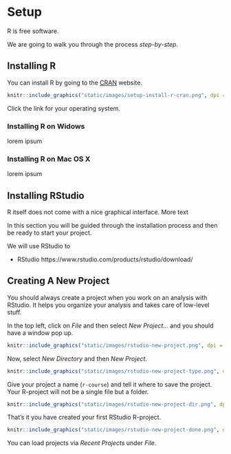 # Setup

R is free software. 

We are going to walk you through the process _step-by-step_.

## Installing R 

You can install R by going to the [CRAN](https://cran.r-project.org/mirrors.html) website.

```r
knitr::include_graphics("static/images/setup-install-r-cran.png", dpi = img_dpi)
```

Click the link for your operating system. 


### Installing R on Widows

lorem ipsum

### Installing R on Mac OS X


lorem ipsum

## Installing RStudio

R itself does not come with a nice graphical interface. More text

In this section you will be guided through the installation process and then be ready to start your project.

We will use RStudio to

* RStudio https://www.rstudio.com/products/rstudio/download/

## Creating A New Project

You should always create a project when you work on an analysis with RStudio. It helps you organize your analysis and takes care of low-level stuff. 

In the top left, click on _File_ and then select _New Project..._ and you should have a window pop up.

```r
knitr::include_graphics("static/images/rstudio-new-project.png", dpi = img_dpi)
```

Now, select _New Directory_ and then _New Project_.


```r
knitr::include_graphics("static/images/rstudio-new-project-type.png", dpi = img_dpi)
```


Give your project a name (`r-course`) and tell it where to save the project. Your R-project will not be a single file but a folder.

```r
knitr::include_graphics("static/images/rstudio-new-project-dir.png", dpi = img_dpi)
```


That's it you have created your first RStudio R-project.

```r
knitr::include_graphics("static/images/rstudio-new-project-done.png", dpi = img_dpi)
```


You can load projects via _Recent Projects_ under _File_.
